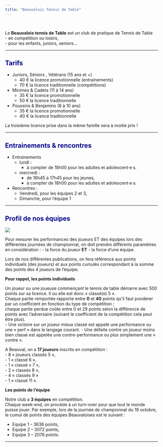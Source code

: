 ```yaml
---
title: "Beauvalois Tennis de Table"
---
```

<br>


Le **Beauvalois tennis de Table** est un club de pratique de Tennis de Table  
- en compétition ou loisirs,  
- pour les enfants, juniors, seniors...  

---

## <span style="color:darkBlue"> **Tarifs** </span>

- Juniors, Séniors , Vétérans (15 ans et +)
  - 40 € la licence promotionnelle (entrainements)
  - 70 € la licence traditionnelle (compétitions)

- Minimes & Cadets (11 à 14 ans)
  - 35 € la licence promotionnelle
  - 50 € la licence traditionnelle

- Poussins & Benjamins (8 à 10 ans)
  - 35 € la licence promotionnelle
  - 40 € la licence traditionnelle

La troisième licence prise dans la même famille sera à moitié prix !

---

## <span style="color:darkBlue"> **Entrainements & rencontres** </span>
- Entrainements  
  - lundi : 
       - à compter de 18h00 pour les adultes et adolescent·e·s.  
  - mercredi :  
     - de 16h45 à 17h45 pour les jeunes,  
     - à compter de 18h00 pour les adultes et adolescent·e·s.  
- Rencontres : 
  - Vendredi, pour les équipes 2 et 3,
  - Dimanche, pour l'équipe 1

---

## <span style="color:darkBlue"> **Profil de nos équipes** </span>

![](www/Actualites/stats.jpg)

Pour mesurer les performances des joueurs ET des équipes lors des différentes journées de championnat, on doit prendre différents paramètres en considération :
- la force du joueur **ET**
- la force d’une équipe.  

Lors de nos différentes publications, on fera référence aux points individuels (des joueurs) et aux points cumulés correspondant à la somme des points des 4 joueurs de l’équipe.

**Pour rappel, les points individuels**  

Un joueur ou une joueuse commençant le tennis de table démarre avec 500 points sur sa licence. Il ou elle est donc « classé(e) 5 ».  
Chaque partie remportée rapporte entre **0** et **40** points qu'il faut pondérer par un coefficient en fonction du type de compétition ;  
chaque partie perdue coûte entre 0 et 29 points selon la différence de points avec l'adversaire (suivant le coefficient de la compétition cela peut être plus).  
- Une victoire sur un joueur mieux classé est appelé une performance ou une « perf » dans le langage courant.
- Une défaite contre un joueur moins bien classé est appelée une contre-performance ou plus simplement une « contre ».

A Beauval, on a **17 joueurs** inscrits en compétition :  
- 8 « joueurs classés 5 »,  
- 1 « classé 6 »,  
- 1 « classé « 7 »,  
- 2 « classés 8 »,  
- 4 « classés 9 »  
- 1 « classé 11 ».

**Les points de l’équipe**  

Notre club a **3 équipes** en compétition.  
Chaque week-end, on procède à un turn-over pour que tout le monde puisse jouer. Par exemple, lors de la journée de championnat du 19 octobre, le cumul de points des équipes Beauvaloises est le suivant :  

- Equipe 1 – 3636 points,
- Equipe 2 – 3072 points,
- Equipe 3 – 2078 points.



---

